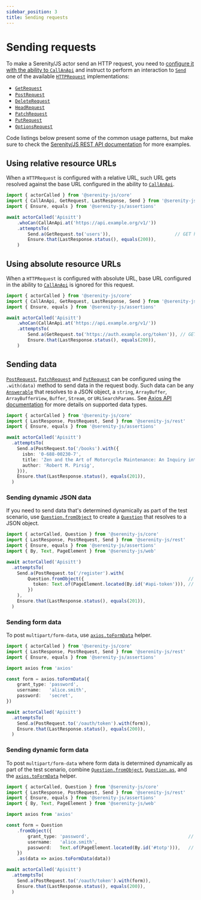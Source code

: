 ```yaml
---
sidebar_position: 3
title: Sending requests
---
```


# Sending requests

To make a Serenity/JS actor send an HTTP request, you need to [configure it with the ability to `CallAnApi`](/handbook/api-testing/configuring-http-client/)
and instruct to perform an interaction to [`Send`](/api/rest/class/Send/) one of the available [`HTTPRequest`](/api/rest/class/HeadRequest/)
implementations:
- [`GetRequest`](/api/rest/class/GetRequest)
- [`PostRequest`](/api/rest/class/PostRequest)
- [`DeleteRequest`](/api/rest/class/DeleteRequest)
- [`HeadRequest`](/api/rest/class/HeadRequest)
- [`PatchRequest`](/api/rest/class/PatchRequest)
- [`PutRequest`](/api/rest/class/PutRequest)
- [`OptionsRequest`](/api/rest/class/OptionsRequest)

Code listings below present some of the common usage patterns, but make sure to check the [Serenity/JS REST API documentation](/api/rest) for more examples.

## Using relative resource URLs

When a `HTTPRequest` is configured with a relative URL, such URL gets resolved against the base URL configured in the ability to [`CallAnApi`](/api/rest/class/CallAnApi/).

```typescript
import { actorCalled } from '@serenity-js/core'
import { CallAnApi, GetRequest, LastResponse, Send } from '@serenity-js/rest'
import { Ensure, equals } from '@serenity-js/assertions'

await actorCalled('Apisitt')
    .whoCan(CallAnApi.at('https://api.example.org/v1/'))
    .attemptsTo(
        Send.a(GetRequest.to('users')),                        // GET https://api.example.org/v1/users
        Ensure.that(LastResponse.status(), equals(200)),
    )
```

## Using absolute resource URLs

When a `HTTPRequest` is configured with absolute URL, base URL configured in the ability to [`CallAnApi`](/api/rest/class/CallAnApi/) is ignored for this request.

```typescript
import { actorCalled } from '@serenity-js/core'
import { CallAnApi, GetRequest, LastResponse, Send } from '@serenity-js/rest'
import { Ensure, equals } from '@serenity-js/assertions'

await actorCalled('Apisitt')
    .whoCan(CallAnApi.at('https://api.example.org/v1/'))
    .attemptsTo(
        Send.a(GetRequest.to('https://auth.example.org/token')), // GET https://auth.example.org/token
        Ensure.that(LastResponse.status(), equals(200)),
    )
```

## Sending data

[`PostRequest`](/api/rest/class/PostRequest), [`PatchRequest`](/api/rest/class/PatchRequest) and [`PutRequest`](/api/rest/class/PutRequest) can be configured using the `.with(data)` method to send data in the request body.
Such data can be any [`Answerable`](/api/core/#Answerable) that resolves to a JSON object, a `string`, `ArrayBuffer`, `ArrayBufferView`, `Buffer`, `Stream`, or `URLSearchParams`.
See [Axios API documentation](https://axios-http.com/docs/req_config) for more details on supported data types.

```typescript
import { actorCalled } from '@serenity-js/core'
import { LastResponse, PostRequest, Send } from '@serenity-js/rest'
import { Ensure, equals } from '@serenity-js/assertions'

await actorCalled('Apisitt')
  .attemptsTo(
    Send.a(PostRequest.to('/books').with({
      isbn: '0-688-00230-7',
      title: 'Zen and the Art of Motorcycle Maintenance: An Inquiry into Values',
      author: 'Robert M. Pirsig',
    })),
    Ensure.that(LastResponse.status(), equals(201)),
  )
```

### Sending dynamic JSON data

If you need to send data that's determined dynamically as part of the test scenario, use [`Question.fromObject`](/api/core/class/Question/#fromObject)
to create a [`Question`](/api/core/class/Question/) that resolves to a JSON object.

```typescript
import { actorCalled, Question } from '@serenity-js/core'
import { LastResponse, PostRequest, Send } from '@serenity-js/rest'
import { Ensure, equals } from '@serenity-js/assertions'
import { By, Text, PageElement } from '@serenity-js/web'

await actorCalled('Apisitt')
  .attemptsTo(
    Send.a(PostRequest.to('/register').with(
        Question.fromObject({                                       // Generate a Question<JSONObject>
          token: Text.of(PageElement.located(By.id('#api-token'))), // with text of an HTML element
        })
    ),
    Ensure.that(LastResponse.status(), equals(201)),
  )
```

### Sending form data

To post `multipart/form-data`, use [`axios.toFormData`](https://axios-http.com/docs/multipart) helper.

```typescript
import { actorCalled } from '@serenity-js/core'
import { LastResponse, PostRequest, Send } from '@serenity-js/rest'
import { Ensure, equals } from '@serenity-js/assertions'

import axios from 'axios'

const form = axios.toFormData({
    grant_type: 'password',
    username:   'alice.smith',
    password:   'secret',
})

await actorCalled('Apisitt')
  .attemptsTo(
    Send.a(PostRequest.to('/oauth/token').with(form)),
    Ensure.that(LastResponse.status(), equals(200)),
  )
```

### Sending dynamic form data

To post `multipart/form-data` where form data is determined dynamically as part of the test scenario,
combine [`Question.fromObject`](/api/core/class/Question/#fromObject), [`Question.as`](http://localhost:3000/api/core/class/Question/#as),
and the [`axios.toFormData`](https://axios-http.com/docs/multipart) helper.

```typescript
import { actorCalled, Question } from '@serenity-js/core'
import { LastResponse, PostRequest, Send } from '@serenity-js/rest'
import { Ensure, equals } from '@serenity-js/assertions'
import { By, Text, PageElement } from '@serenity-js/web'

import axios from 'axios'

const form = Question
    .fromObject({
        grant_type: 'password',                                     // Some data can be static
        username:   'alice.smith',
        password:   Text.of(PageElement.located(By.id('#totp'))),   // while some can be dynamic
    })
    .as(data => axios.toFormData(data))

await actorCalled('Apisitt')
  .attemptsTo(
    Send.a(PostRequest.to('/oauth/token').with(form)),
    Ensure.that(LastResponse.status(), equals(200)),
  )
```


